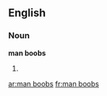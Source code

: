 ==English==

===Noun===
'''man boobs'''

# {{plural of|man boob}}

[[ar:man boobs]]
[[fr:man boobs]]